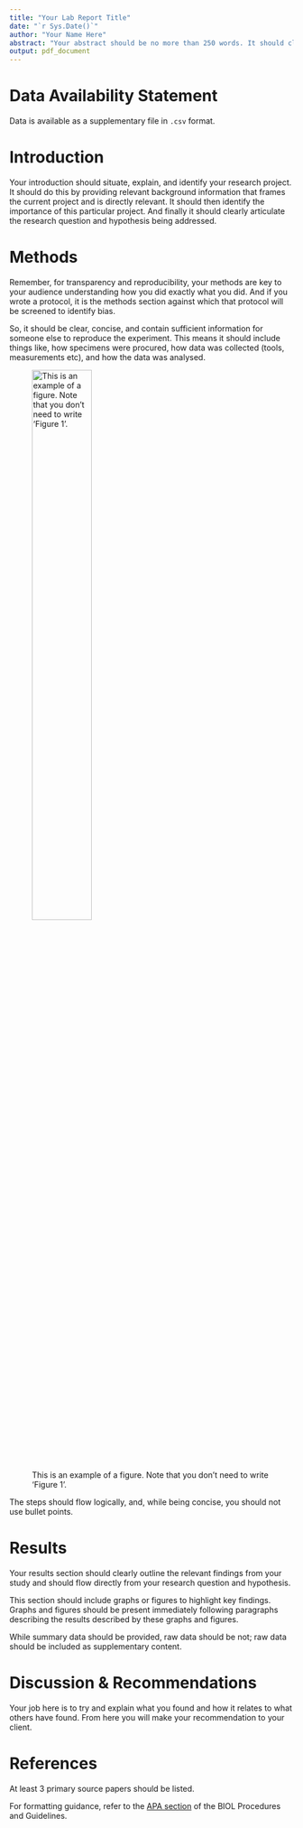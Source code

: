 ```yaml
---
title: "Your Lab Report Title"
date: "`r Sys.Date()`"
author: "Your Name Here"
abstract: "Your abstract should be no more than 250 words. It should clearly outline the question or problem your research is investigating, describe how the question or problem was addressed and identify the key results and recommendations."
output: pdf_document
---
```


# Data Availability Statement

Data is available as a supplementary file in `.csv` format.

# Introduction

Your introduction should situate, explain, and identify your research project. It should do this by providing relevant background information that frames the current project and is directly relevant. It should then identify the importance of this particular project. And finally it should clearly articulate the research question and hypothesis being addressed.

# Methods

Remember, for transparency and reproducibility, your methods are key to your audience understanding how you did exactly what you did. And if you wrote a protocol, it is the methods section against which that protocol will be screened to identify bias.

So, it should be clear, concise, and contain sufficient information for someone else to reproduce the experiment. This means it should include things like, how specimens were procured, how data was collected (tools, measurements etc), and how the data was analysed.

![This is an example of a figure. Note that you don't need to write 'Figure 1'.](../figures/MVD_BIOL125-Lab5_Fig-1-Boxplot_V1.png){width=50%}

The steps should flow logically, and, while being concise, you should not use bullet points.

# Results

Your results section should clearly outline the relevant findings from your study and should flow directly from your research question and hypothesis.

This section should include graphs or figures to highlight key findings. Graphs and figures should be present immediately following paragraphs describing the results described by these graphs and figures.

While summary data should be provided, raw data should be not; raw data should be included as supplementary content.

# Discussion & Recommendations

Your job here is to try and explain what you found and how it relates to what others have found. From here you will make your recommendation to your client.

\clearpage

# References

At least 3 primary source papers should be listed.

For formatting guidance, refer to the [APA section](https://ubco-biology.github.io/Procedures-and-Guidelines/apa-citations.html) of the BIOL Procedures and Guidelines.